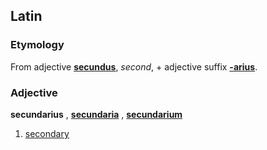 ==Latin==
===Etymology===
From adjective '''[[secundus]]''', ''second'', + adjective suffix '''[[-arius]]'''.

===Adjective===
'''secundarius''' {{m}}, '''[[secundaria]]''' {{f}}, '''[[secundarium]]''' {{n}}

# [[secondary]]